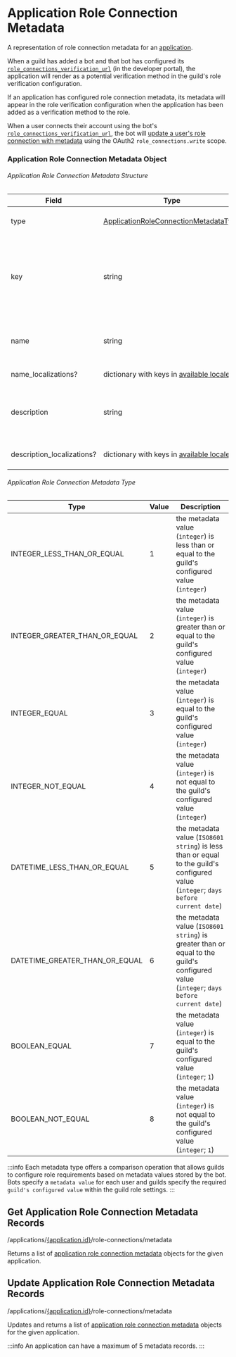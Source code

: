 # Application Role Connection Metadata

A representation of role connection metadata for an [application](/docs/resources/application).

When a guild has added a bot and that bot has configured its [`role_connections_verification_url`](/docs/resources/application#application-object) (in the developer portal), the application will render as a potential verification method in the guild's role verification configuration.

If an application has configured role connection metadata, its metadata will appear in the role verification configuration when the application has been added as a verification method to the role.

When a user connects their account using the bot's [`role_connections_verification_url`](/docs/resources/application#application-object), the bot will [update a user's role connection with metadata](/docs/resources/user#update-current-user-application-role-connection) using the OAuth2 `role_connections.write` scope.

### Application Role Connection Metadata Object

###### Application Role Connection Metadata Structure

| Field                      | Type                                                                                                                                                                                | Description                                                                                      |
|----------------------------|-------------------------------------------------------------------------------------------------------------------------------------------------------------------------------------|--------------------------------------------------------------------------------------------------|
| type                       | [ApplicationRoleConnectionMetadataType](/docs/resources/application-role-connection-metadata#application-role-connection-metadata-object-application-role-connection-metadata-type) | type of metadata value                                                                           |
| key                        | string                                                                                                                                                                              | dictionary key for the metadata field (must be `a-z`, `0-9`, or `_` characters; 1-50 characters) |
| name                       | string                                                                                                                                                                              | name of the metadata field (1-100 characters)                                                    |
| name_localizations?        | dictionary with keys in [available locales](/docs/reference#locales)                                                                                                                | translations of the name                                                                         |
| description                | string                                                                                                                                                                              | description of the metadata field (1-200 characters)                                             |
| description_localizations? | dictionary with keys in [available locales](/docs/reference#locales)                                                                                                                | translations of the description                                                                  |

###### Application Role Connection Metadata Type

| Type                           | Value | Description                                                                                                                            |
|--------------------------------|-------|----------------------------------------------------------------------------------------------------------------------------------------|
| INTEGER_LESS_THAN_OR_EQUAL     | 1     | the metadata value (`integer`) is less than or equal to the guild's configured value (`integer`)                                       |
| INTEGER_GREATER_THAN_OR_EQUAL  | 2     | the metadata value (`integer`) is greater than or equal to the guild's configured value (`integer`)                                    |
| INTEGER_EQUAL                  | 3     | the metadata value (`integer`) is equal to the guild's configured value (`integer`)                                                    |
| INTEGER_NOT_EQUAL              | 4     | the metadata value (`integer`) is not equal to the guild's configured value (`integer`)                                                |
| DATETIME_LESS_THAN_OR_EQUAL    | 5     | the metadata value (`ISO8601 string`) is less than or equal to the guild's configured value (`integer`; `days before current date`)    |
| DATETIME_GREATER_THAN_OR_EQUAL | 6     | the metadata value (`ISO8601 string`) is greater than or equal to the guild's configured value (`integer`; `days before current date`) |
| BOOLEAN_EQUAL                  | 7     | the metadata value (`integer`) is equal to the guild's configured value (`integer`; `1`)                                               |
| BOOLEAN_NOT_EQUAL              | 8     | the metadata value (`integer`) is not equal to the guild's configured value (`integer`; `1`)                                           |

:::info
Each metadata type offers a comparison operation that allows guilds to configure role requirements based on metadata values stored by the bot. Bots specify a `metadata value` for each user and guilds specify the required `guild's configured value` within the guild role settings.
:::

## Get Application Role Connection Metadata Records
<Route method="GET">/applications/[\{application.id\}](/docs/resources/application#application-object)/role-connections/metadata</Route>

Returns a list of [application role connection metadata](/docs/resources/application-role-connection-metadata#application-role-connection-metadata-object) objects for the given application.

## Update Application Role Connection Metadata Records
<Route method="PUT">/applications/[\{application.id\}](/docs/resources/application#application-object)/role-connections/metadata</Route>

Updates and returns a list of [application role connection metadata](/docs/resources/application-role-connection-metadata#application-role-connection-metadata-object) objects for the given application.

:::info
An application can have a maximum of 5 metadata records.
:::
